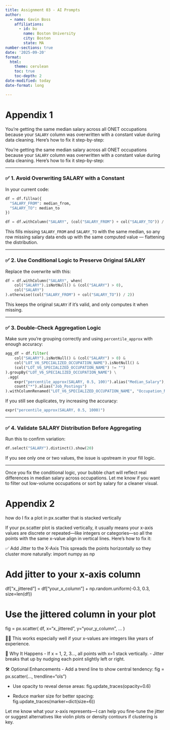 ```yaml
---
title: Assignment 03 - AI Prompts
author:
  - name: Gavin Boss
    affiliations:
      - id: bu
        name: Boston University
        city: Boston
        state: MA
number-sections: true
date: '2025-09-20'
format:
  html:
    theme: cerulean
    toc: true
    toc-depth: 2
date-modified: today
date-format: long

---
```

# Appendix 1
::: {.callout-tip}
You're getting the same median salary across all ONET occupations because your `SALARY` column was overwritten with a constant value during data cleaning. Here's how to fix it step-by-step:
:::

:::{.callout-tip}
You're getting the same median salary across all ONET occupations because your `SALARY` column was overwritten with a constant value during data cleaning. Here's how to fix it step-by-step:

---

### ✅ 1. **Avoid Overwriting SALARY with a Constant**

In your current code:

```python
df = df.fillna({
  "SALARY_FROM": median_from,
  "SALARY_TO": median_to
})

df = df.withColumn("SALARY", (col("SALARY_FROM") + col("SALARY_TO")) / 2)
```

This fills missing `SALARY_FROM` and `SALARY_TO` with the same median, so any row missing salary data ends up with the same computed value — flattening the distribution.

---

### ✅ 2. **Use Conditional Logic to Preserve Original SALARY**

Replace the overwrite with this:

```python
df = df.withColumn("SALARY", when(
    col("SALARY").isNotNull() & (col("SALARY") > 0),
    col("SALARY")
).otherwise((col("SALARY_FROM") + col("SALARY_TO")) / 2))
```

This keeps the original `SALARY` if it's valid, and only computes it when missing.

---

### ✅ 3. **Double-Check Aggregation Logic**

Make sure you're grouping correctly and using `percentile_approx` with enough accuracy:

```python
agg_df = df.filter(
    col("SALARY").isNotNull() & (col("SALARY") > 0) &
    col("LOT_V6_SPECIALIZED_OCCUPATION_NAME").isNotNull() &
    (col("LOT_V6_SPECIALIZED_OCCUPATION_NAME") != "")
).groupBy("LOT_V6_SPECIALIZED_OCCUPATION_NAME") \
 .agg(
    expr("percentile_approx(SALARY, 0.5, 100)").alias("Median_Salary"),
    count("*").alias("Job_Postings")
).withColumnRenamed("LOT_V6_SPECIALIZED_OCCUPATION_NAME", "Occupation_Name")
```

If you still see duplicates, try increasing the accuracy:

```python
expr("percentile_approx(SALARY, 0.5, 1000)")
```

---

### ✅ 4. **Validate SALARY Distribution Before Aggregating**

Run this to confirm variation:

```python
df.select("SALARY").distinct().show(20)
```

If you see only one or two values, the issue is upstream in your fill logic.

---

Once you fix the conditional logic, your bubble chart will reflect real differences in median salary across occupations. Let me know if you want to filter out low-volume occupations or sort by salary for a cleaner visual.
:::

# Appendix 2
:::{.callout-tip}
how do I fix a plot in px.scatter that is stacked vertically
:::

:::{.callout-tip}
If your px.scatter plot is stacked vertically, it usually means your x-axis values are discrete or repeated—like integers or categories—so all the points with the same x-value align in vertical lines. Here's how to fix it:

✅ Add Jitter to the X-Axis
This spreads the points horizontally so they cluster more naturally:
import numpy as np

# Add jitter to your x-axis column
df["x_jittered"] = df["your_x_column"] + np.random.uniform(-0.3, 0.3, size=len(df))

# Use the jittered column in your plot
fig = px.scatter(
    df,
    x="x_jittered",
    y="your_y_column",
    ...
)


This works especially well if your x-values are integers like years of experience.

🧠 Why It Happens
- If x = 1, 2, 3..., all points with x=1 stack vertically.
- Jitter breaks that up by nudging each point slightly left or right.

🛠 Optional Enhancements
- Add a trend line to show central tendency:
fig = px.scatter(..., trendline="ols")


- Use opacity to reveal dense areas:
fig.update_traces(opacity=0.6)


- Reduce marker size for better spacing:
fig.update_traces(marker=dict(size=6))



Let me know what your x-axis represents—I can help you fine-tune the jitter or suggest alternatives like violin plots or density contours if clustering is key.
:::